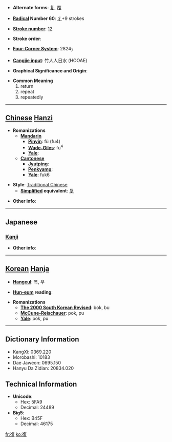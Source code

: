* '''Alternate forms''': [[复]], [[覆]]

* '''[[Wiktionary:Chinese radical index| Radical]] Number 60''': [[Wiktionary:Chinese radical index 彳|彳]]+9 strokes

* '''[[Wiktionary:Chinese total strokes index|Stroke number]]''': [[Wiktionary:Chinese total strokes index 12|12]]

* '''Stroke order''': 

* '''[[Wiktionary:Chinese four corner index|Four-Corner System]]''': 2824<sub>7</sub>

* '''[[Wiktionary:Chinese Cangjie index|Cangjie input]]''': 竹人人日水 (HOOAE)

* '''Graphical Significance and Origin''': 

* '''Common Meaning'''
*#return
*# repeat
*# repeatedly


----

== [[Chinese]] [[Hanzi]] ==

* '''Romanizations'''
** '''[[Mandarin]]'''
*** '''[[Pinyin]]''': fù (fu4)
*** '''[[Wade-Giles]]''': fu<sup>4</sup>
*** '''[[Yale]]''': 
** '''[[Cantonese]]'''
*** '''[[Jyutping]]''':
*** '''[[Penkyamp]]''': 
*** '''[[Yale]]''': fuk6

* '''Style''': [[Traditional Chinese]] 
** '''[[Simplified Chinese|Simplified]] equivalent''': [[复]]

* '''Other info''': 

----

==Japanese==
===[[Kanji]]===
{{kanji|on readings=[[ふく]] (fuku)
|kun readings=[[かえる]] (kaeru), [[かえす]] (kaesu), [[また]] (mata)
}}

* '''Other info''':  

----

== [[Korean]] [[Hanja]] ==

* '''[[Hangeul]]''': 복, 부

* '''[[Hun-eum]] reading''': 

* '''Romanizations'''
** '''[[The 2000 South Korean Revised Romanization|The 2000 South Korean Revised]]''': bok, bu
** '''[[McCune-Reischauer]]''': pok, pu
** '''[[Yale]]''': pok, pu

----

== Dictionary Information ==

* KangXi: 0369.220
* Morobashi: 10183
* Dae Jaweon: 0695.150
* Hanyu Da Zidian: 20834.020

== Technical Information ==

* '''Unicode''':
** Hex: 5FA9
** Decimal: 24489
* '''Big5''':
** Hex: B45F
** Decimal: 46175

[[fr:復]]
[[ko:復]]